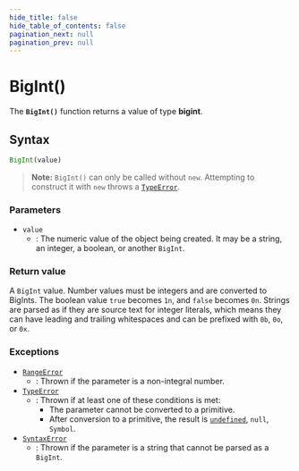 ```yaml
---
hide_title: false
hide_table_of_contents: false
pagination_next: null
pagination_prev: null
---
```

# BigInt()

The **`BigInt()`** function returns a value of type **bigint**.

## Syntax

```js
BigInt(value)
```

> **Note:** `BigInt()` can only be called without `new`. Attempting to construct it with `new` throws a [`TypeError`](../../globals/TypeError/TypeError.md).

### Parameters

- `value`
  - : The numeric value of the object being created. It may be a string, an integer, a boolean, or another `BigInt`.

### Return value

A `BigInt` value. Number values must be integers and are converted to BigInts. The boolean value `true` becomes `1n`, and `false` becomes `0n`. Strings are parsed as if they are source text for integer literals, which means they can have leading and trailing whitespaces and can be prefixed with `0b`, `0o`, or `0x`.

### Exceptions

- [`RangeError`](../../globals/RangeError/RangeError.md)
  - : Thrown if the parameter is a non-integral number.
- [`TypeError`](../../globals/TypeError/TypeError.md)
  - : Thrown if at least one of these conditions is met:
    - The parameter cannot be converted to a primitive.
    - After conversion to a primitive, the result is [`undefined`](../undefined.md), `null`, `Symbol`.
- [`SyntaxError`](../SyntaxError/SyntaxError.md)
  - : Thrown if the parameter is a string that cannot be parsed as a `BigInt`.
